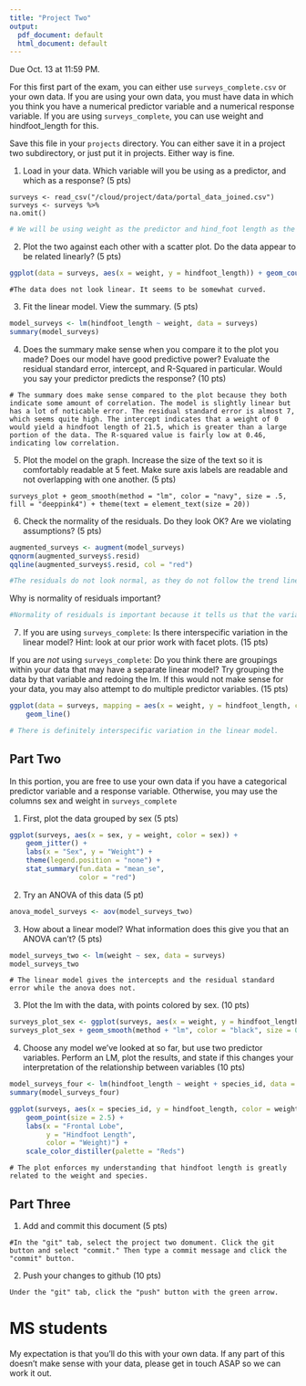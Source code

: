 ```yaml
---
title: "Project Two"
output:
  pdf_document: default
  html_document: default
---
```


Due Oct. 13 at 11:59 PM. 

For this first part of the exam, you can either use `surveys_complete.csv` or your own data. If you are using your own data, you must have data in which you think you have a numerical predictor variable and a numerical response variable. If you are using `surveys_complete`, you can use weight and hindfoot_length for this.

Save this file in your `projects` directory. You can either save it in a project two subdirectory, or just put it in projects. Either way is fine.


1) Load in your data. Which variable will you be using as a predictor, and which as a response? (5 pts)

```
surveys <- read_csv("/cloud/project/data/portal_data_joined.csv")
surveys <- surveys %>% 
na.omit()
```

```r
# We will be using weight as the predictor and hind_foot length as the response.
```


2) Plot the two against each other with a scatter plot. Do the data appear to be related linearly? (5 pts)


```r
ggplot(data = surveys, aes(x = weight, y = hindfoot_length)) + geom_count()

```

```
#The data does not look linear. It seems to be somewhat curved.
```

3) Fit the linear model. View the summary. (5 pts)


```r
model_surveys <- lm(hindfoot_length ~ weight, data = surveys)
summary(model_surveys)
```

4) Does the summary make sense when you compare it to the plot you made? Does our model have good predictive power? Evaluate the residual standard error, intercept, and R-Squared in particular. Would you say your predictor predicts the response?  (10 pts)


```
# The summary does make sense compared to the plot because they both indicate some amount of correlation. The model is slightly linear but has a lot of noticable error. The residual standard error is almost 7, which seems quite high. The intercept indicates that a weight of 0 would yield a hindfoot length of 21.5, which is greater than a large portion of the data. The R-squared value is fairly low at 0.46, indicating low correlation.
```


5) Plot the model on the graph. Increase the size of the text so it is comfortably readable at 5 feet. Make sure axis labels are readable and not overlapping with one another. (5 pts)

```
surveys_plot + geom_smooth(method = "lm", color = "navy", size = .5, fill = "deeppink4") + theme(text = element_text(size = 20))
```


6) Check the normality of the residuals. Do they look OK? Are we violating assumptions? (5 pts)

```r

augmented_surveys <- augment(model_surveys)
qqnorm(augmented_surveys$.resid)
qqline(augmented_surveys$.resid, col = "red")

#The residuals do not look normal, as they do not follow the trend line. This violates the assumption that the distribution of residuals is normal.

```

Why is normality of residuals important? 

```r

#Normality of residuals is important because it tells us that the variables are properly predictive/correlated. No normality of residuals means that the variables need to be reevaluated.
```

7) If you are using `surveys_complete`: Is there interspecific variation in the linear model? Hint: look at our prior work with facet plots. (15 pts) 

If you are *not* using  `surveys_complete`: Do you think there are groupings within your data that may have a separate linear model? Try grouping the data by that variable and redoing the lm. If this would not make sense for your data, you may also attempt to do multiple predictor variables. (15 pts)

```r
ggplot(data = surveys, mapping = aes(x = weight, y = hindfoot_length, color = species_id)) +
    geom_line()

# There is definitely interspecific variation in the linear model.
```

## Part Two

In this portion, you are free to use your own data if you have a categorical predictor variable and a response variable. Otherwise, you may use the columns sex and weight in `surveys_complete`

1) First, plot the data grouped by sex (5 pts)

```r

ggplot(surveys, aes(x = sex, y = weight, color = sex)) + 
    geom_jitter() + 
    labs(x = "Sex", y = "Weight") +
    theme(legend.position = "none") +
    stat_summary(fun.data = "mean_se", 
                 color = "red") 
```

2) Try an ANOVA of this data (5 pt)

```r
anova_model_surveys <- aov(model_surveys_two)                       
```

3) How about a linear model? What information does this give you that an ANOVA can't? (5 pts)


```r

model_surveys_two <- lm(weight ~ sex, data = surveys)
model_surveys_two

```

```
# The linear model gives the intercepts and the residual standard error while the anova does not.
```

3) Plot the lm with the data, with points colored by sex. (10 pts)


```r
surveys_plot_sex <- ggplot(surveys, aes(x = weight, y = hindfoot_length, color = sex)) + geom_jitter()
surveys_plot_sex + geom_smooth(method + "lm", color = "black", size = 0.5) + theme.bw()
```

4) Choose any model we've looked at so far, but use two predictor variables. Perform an LM, plot the results, and state if this changes your interpretation of the relationship between variables (10 pts)

```r
model_surveys_four <- lm(hindfoot_length ~ weight + species_id, data = surveys)
summary(model_surveys_four)
```

```r
ggplot(surveys, aes(x = species_id, y = hindfoot_length, color = weight)) + 
    geom_point(size = 2.5) + 
    labs(x = "Frontal Lobe", 
         y = "Hindfoot Length",
         color = "Weight)") +
    scale_color_distiller(palette = "Reds")
```

```
# The plot enforces my understanding that hindfoot length is greatly related to the weight and species.
```

## Part Three


1) Add and commit this document (5 pts)

```
#In the "git" tab, select the project two domument. Click the git button and select "commit." Then type a commit message and click the "commit" button.
```

2) Push your changes to github (10 pts)

```
Under the "git" tab, click the "push" button with the green arrow.
```



# MS students

My expectation is that you'll do this with your own data. If any part of this doesn't make sense with your data, please get in touch ASAP so we can work it out.
